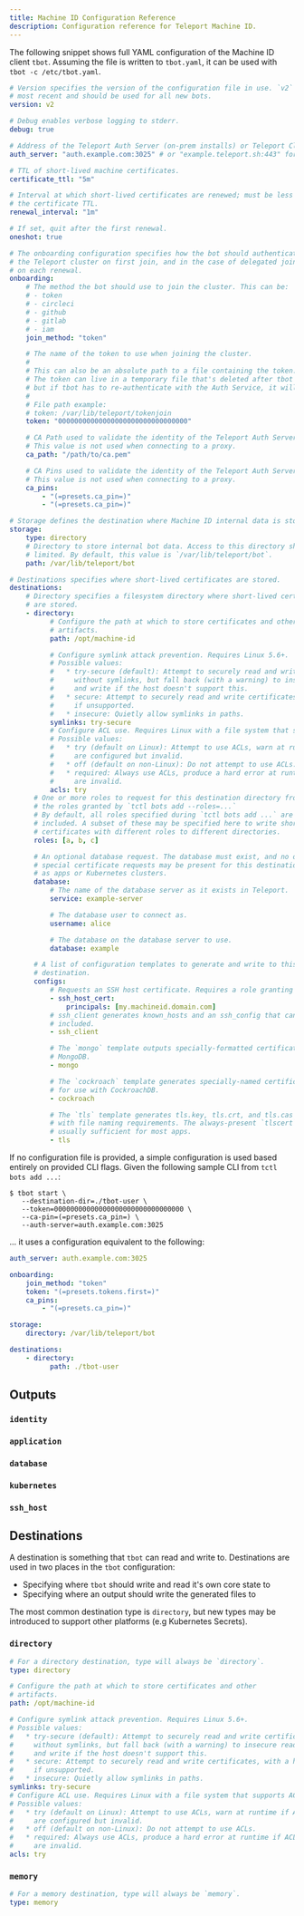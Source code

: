```yaml
---
title: Machine ID Configuration Reference
description: Configuration reference for Teleport Machine ID.
---
```


The following snippet shows full YAML configuration of the Machine ID client
`tbot`. Assuming the file is written to `tbot.yaml`, it can be used with
`tbot -c /etc/tbot.yaml`.

```yaml
# Version specifies the version of the configuration file in use. `v2` is the
# most recent and should be used for all new bots.
version: v2

# Debug enables verbose logging to stderr.
debug: true

# Address of the Teleport Auth Server (on-prem installs) or Teleport Cloud tenant.
auth_server: "auth.example.com:3025" # or "example.teleport.sh:443" for Teleport Cloud

# TTL of short-lived machine certificates.
certificate_ttl: "5m"

# Interval at which short-lived certificates are renewed; must be less than
# the certificate TTL.
renewal_interval: "1m"

# If set, quit after the first renewal.
oneshot: true

# The onboarding configuration specifies how the bot should authenticate with
# the Teleport cluster on first join, and in the case of delegated join methods,
# on each renewal.
onboarding:
    # The method the bot should use to join the cluster. This can be:
    # - token
    # - circleci
    # - github
    # - gitlab
    # - iam
    join_method: "token"

    # The name of the token to use when joining the cluster.
    #
    # This can also be an absolute path to a file containing the token.
    # The token can live in a temporary file that's deleted after tbot is first launched, 
    # but if tbot has to re-authenticate with the Auth Service, it will fail.
    # 
    # File path example:
    # token: /var/lib/teleport/tokenjoin
    token: "00000000000000000000000000000000"

    # CA Path used to validate the identity of the Teleport Auth Server on first connect.
    # This value is not used when connecting to a proxy.
    ca_path: "/path/to/ca.pem"

    # CA Pins used to validate the identity of the Teleport Auth Server on first connect.
    # This value is not used when connecting to a proxy.
    ca_pins:
        - "(=presets.ca_pin=)"
        - "(=presets.ca_pin=)"

# Storage defines the destination where Machine ID internal data is stored.
storage:
    type: directory
    # Directory to store internal bot data. Access to this directory should be
    # limited. By default, this value is `/var/lib/teleport/bot`.
    path: /var/lib/teleport/bot

# Destinations specifies where short-lived certificates are stored.
destinations:
    # Directory specifies a filesystem directory where short-lived certificates
    # are stored.
    - directory:
          # Configure the path at which to store certificates and other
          # artifacts.
          path: /opt/machine-id

          # Configure symlink attack prevention. Requires Linux 5.6+.
          # Possible values:
          #   * try-secure (default): Attempt to securely read and write certificates
          #     without symlinks, but fall back (with a warning) to insecure read
          #     and write if the host doesn't support this.
          #   * secure: Attempt to securely read and write certificates, with a hard error
          #     if unsupported.
          #   * insecure: Quietly allow symlinks in paths.
          symlinks: try-secure
          # Configure ACL use. Requires Linux with a file system that supports ACLs.
          # Possible values:
          #   * try (default on Linux): Attempt to use ACLs, warn at runtime if ACLs
          #     are configured but invalid.
          #   * off (default on non-Linux): Do not attempt to use ACLs.
          #   * required: Always use ACLs, produce a hard error at runtime if ACLs
          #     are invalid.
          acls: try
      # One or more roles to request for this destination directory from among
      # the roles granted by `tctl bots add --roles=...`
      # By default, all roles specified during `tctl bots add ...` are
      # included. A subset of these may be specified here to write short-lived
      # certificates with different roles to different directories.
      roles: [a, b, c]

      # An optional database request. The database must exist, and no other
      # special certificate requests may be present for this destination, such
      # as apps or Kubernetes clusters.
      database:
          # The name of the database server as it exists in Teleport.
          service: example-server

          # The database user to connect as.
          username: alice

          # The database on the database server to use.
          database: example

      # A list of configuration templates to generate and write to this
      # destination.
      configs:
          # Requests an SSH host certificate. Requires a role granting the `create` verb on `host_cert` resources.
          - ssh_host_cert:
              principals: [my.machineid.domain.com]
          # ssh_client generates known_hosts and an ssh_config that can be
          # included.
          - ssh_client

          # The `mongo` template outputs specially-formatted certificates for
          # MongoDB.
          - mongo

          # The `cockroach` template generates specially-named certificates
          # for use with CockroachDB.
          - cockroach

          # The `tls` template generates tls.key, tls.crt, and tls.cas for apps
          # with file naming requirements. The always-present `tlscert` is
          # usually sufficient for most apps.
          - tls
```

If no configuration file is provided, a simple configuration is used based
entirely on provided CLI flags. Given the following sample CLI from
`tctl bots add ...`:

```code
$ tbot start \
   --destination-dir=./tbot-user \
   --token=00000000000000000000000000000000 \
   --ca-pin=(=presets.ca_pin=) \
   --auth-server=auth.example.com:3025
```

... it uses a configuration equivalent to the following:

```yaml
auth_server: auth.example.com:3025

onboarding:
    join_method: "token"
    token: "(=presets.tokens.first=)"
    ca_pins:
        - "(=presets.ca_pin=)"

storage:
    directory: /var/lib/teleport/bot

destinations:
    - directory:
          path: ./tbot-user
```

## Outputs

### `identity`

### `application`

### `database`

### `kubernetes`

### `ssh_host`

## Destinations

A destination is something that `tbot` can read and write to. Destinations are
used in two places in the `tbot` configuration:

- Specifying where `tbot` should write and read it's own core state to
- Specifying where an output should write the generated files to

The most common destination type is `directory`, but new types may be introduced
to support other platforms (e.g Kubernetes Secrets).

### `directory`

```yaml
# For a directory destination, type will always be `directory`.
type: directory

# Configure the path at which to store certificates and other
# artifacts.
path: /opt/machine-id

# Configure symlink attack prevention. Requires Linux 5.6+.
# Possible values:
#   * try-secure (default): Attempt to securely read and write certificates
#     without symlinks, but fall back (with a warning) to insecure read
#     and write if the host doesn't support this.
#   * secure: Attempt to securely read and write certificates, with a hard error
#     if unsupported.
#   * insecure: Quietly allow symlinks in paths.
symlinks: try-secure
# Configure ACL use. Requires Linux with a file system that supports ACLs.
# Possible values:
#   * try (default on Linux): Attempt to use ACLs, warn at runtime if ACLs
#     are configured but invalid.
#   * off (default on non-Linux): Do not attempt to use ACLs.
#   * required: Always use ACLs, produce a hard error at runtime if ACLs
#     are invalid.
acls: try
```

### `memory`

```yaml
# For a memory destination, type will always be `memory`.
type: memory
```